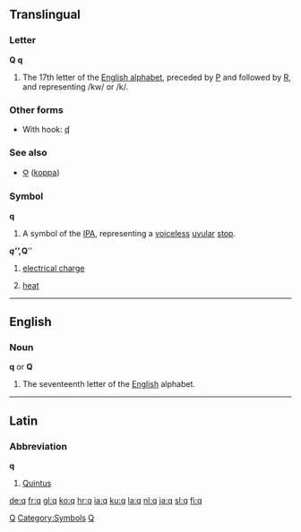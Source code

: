 {{see|Q}}
==Translingual==

===Letter===
'''Q''' '''q'''

# The 17th letter of the [[Appendix:Roman script|English alphabet]], preceded by [[P]] and followed by [[R]], and representing /kw/ or /k/.

===Other forms===
*With hook: [[ʠ]]

===See also===
*[[Ϙ]] ([[koppa]])

===Symbol===
'''q'''

# A symbol of the [[IPA]], representing a [[voiceless]] [[uvular]] [[stop]].

'''''q''''', '''''Q'''''

# {{physics}} [[electrical charge]]
# {{physics}} [[heat]]

----

==English==

{{rank|worse|safe|main|979|q|greatly|floor|example}}

===Noun===
'''q''' or '''Q'''

# The seventeenth letter of the [[English]] alphabet.

----

==Latin==

===Abbreviation===
'''q'''

# [[Quintus]]

[[Category:Latin letters|Q]]
[[Category:Symbols]]
[[Category:IPA symbols|Q]]

[[de:q]]
[[fr:q]]
[[gl:q]]
[[ko:q]]
[[hr:q]]
[[ia:q]]
[[ku:q]]
[[la:q]]
[[nl:q]]
[[ja:q]]
[[sl:q]]
[[fi:q]]